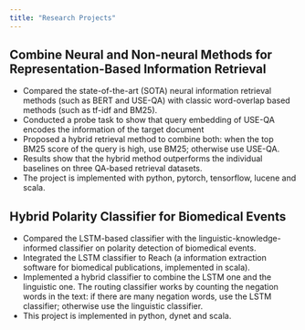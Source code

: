 ```yaml
---
title: "Research Projects"
---
```


## Combine Neural and Non-neural Methods for Representation-Based Information Retrieval
+ Compared the state-of-the-art (SOTA) neural information retrieval methods (such as BERT and USE-QA) with classic word-overlap based methods (such as tf-idf and BM25).
+ Conducted a probe task to show that query embedding of USE-QA encodes the information of the target document
+ Proposed a hybrid retrieval method to combine both: when the top BM25 score of the query is high, use BM25; otherwise use USE-QA.
+ Results show that the hybrid method outperforms the individual baselines on three QA-based retrieval datasets. 
+ The project is implemented with python, pytorch, tensorflow, lucene and scala. 

## Hybrid Polarity Classifier for Biomedical Events
+ Compared the LSTM-based classifier with the linguistic-knowledge-informed classifier on polarity detection of biomedical events. 
+ Integrated the LSTM classifier to Reach (a information extraction software for biomedical publications, implemented in scala). 
+ Implemented a hybrid classifier to combine the LSTM one and the linguistic one. The routing classifier works by counting the negation words in the text: if there are many negation words, use the LSTM classifier; otherwise use the linguistic classifier. 
+ This project is implemented in python, dynet and scala.
